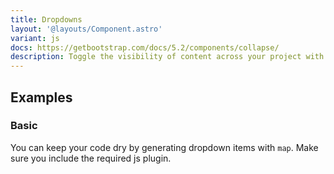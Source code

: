 ```yaml
---
title: Dropdowns
layout: '@layouts/Component.astro'
variant: js
docs: https://getbootstrap.com/docs/5.2/components/collapse/
description: Toggle the visibility of content across your project with a few classes and a Bootstrap JS plugin.
---
```


## Examples

### Basic

You can keep your code dry by generating dropdown items with `map`. Make sure you include the required js plugin.

<Example>
  <Basic slot="component" />
  <Fragment slot="code" set:html={rawBasic} />
</Example>

